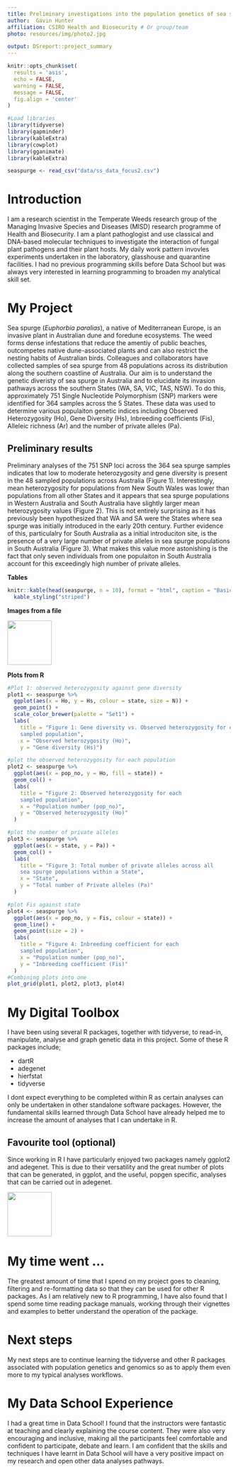 ```yaml
---
title: Preliminary investigations into the population genetics of sea spurge (<em>Euphorbia paralias</em>) in Australia
author:  Gavin Hunter
affiliation: CSIRO Health and Biosecurity # Or group/team
photo: resources/img/photo2.jpg

output: DSreport::project_summary
---
```

```r
knitr::opts_chunk$set(
  results = 'asis',
  echo = FALSE,
  warning = FALSE,
  message = FALSE,
  fig.align = 'center'
)

#Load libraries
library(tidyverse)
library(gapminder)
library(kableExtra)
library(cowplot)
library(gganimate)
library(kableExtra)
```

```r
seaspurge <- read_csv("data/ss_data_focus2.csv")
```


# Introduction
I am a research scientist in the Temperate Weeds research group of the Managing Invasive Species and Diseases (MISD) research programme of Health and Biosecurity. I am a plant pathoglogist and use classical and DNA-based molecular techniques to investigate the interaction of fungal plant pathogens and their plant hosts. My daily work pattern invovles experiments undertaken in the laboratory, glasshouse and quarantine facilities. I had no previous programming skills before Data School but was always very interested in learning programming to broaden my analytical skill set. 

# My Project

Sea spurge (<em>Euphorbia paralias</em>), a native of Mediterranean Europe, is an invasive plant in Australian dune and foredune ecosystems. The weed forms dense infestations that reduce the amentiy of public beaches, outcompetes native dune-associated plants and can also restrict the nesting habits of Australian birds. Colleagues and collaborators have collected samples of sea spurge from 48 populations across its distribution along the southern coastline of Australia. Our aim is to understand the genetic diveristy of sea spurge in Australia and to elucidate its invasion pathways across the southern States (WA, SA, VIC, TAS, NSW). To do this, approximately 751 Single Nucleotide Polymorphism (SNP) markers were identified for 364 samples across the 5 States. These data was used to determine various populaiton genetic indices including Observed Heterozygosity (Ho), Gene Diversity (Hs), Inbreeding coefficients (Fis), Alleleic richness (Ar) and the number of private alleles (Pa).

## Preliminary results

Preliminary analyses of the 751 SNP loci across the 364 sea spurge samples indicates that low to moderate heterozygosity and gene diversity is present in the 48 sampled populations across Australia (Figure 1). Interestingly, mean heterozygosity for populations from New South Wales was lower than populations from all other States and it appears that sea spurge populations in Western Australia and South Australia have slightly larger mean heterozygosity values (Figure 2). This is not entirely surprising as it has previously been hypothesized that WA and SA were the States where sea spurge was initially introduced in the early 20th century. Further evidence of this, particulalry for South Australia as a initial introduciton site, is the presence of a very large number of private alleles in sea spurge populations in South Australia (Figure 3). What makes this value more astonishing is the fact that only seven individuals from one populaiton in South Australia account for this exceedingly high number of private alleles.

**Tables**
```r
knitr::kable(head(seaspurge, n = 10), format = "html", caption = "Basic population diversity indices for sea spurge populations collected across five Australian States") %>% 
  kable_styling("striped")
```

**Images from a file**

![](resources/img/tidyverse.png){width=100px}

**Plots from R**
```r
#Plot 1: observed heterozygosity against gene diversity
plot1 <- seaspurge %>% 
  ggplot(aes(x = Ho, y = Hs, colour = state, size = N)) +
  geom_point() +
  scale_color_brewer(palette = "Set1") +
  labs(
    title = "Figure 1: Gene diversity vs. Observed heterozygosity for each 
    sampled population",
    x = "Observed heterozygosity (Ho)",
    y = "Gene diversity (Hs)")

#plot the observed heterozygosity for each population
plot2 <- seaspurge %>%
  ggplot(aes(x = pop_no, y = Ho, fill = state)) +
  geom_col() +
  labs(
    title = "Figure 2: Observed heterozygosity for each 
    sampled population",
    x = "Population number (pop_no)",
    y = "Observed heterozygosity (Ho)"
  )

#plot the number of private alleles
plot3 <- seaspurge %>% 
  ggplot(aes(x = state, y = Pa)) +
  geom_col() +
  labs(
    title = "Figure 3: Total number of private alleles across all 
    sea spurge populations within a State",
    x = "State",
    y = "Total number of Private alleles (Pa)"
  )

#plot Fis against state
plot4 <- seaspurge %>% 
  ggplot(aes(x = pop_no, y = Fis, colour = state)) +
  geom_line() +
  geom_point(size = 2) +
  labs(
    title = "Figure 4: Inbreeding coefficient for each 
    sampled population",
    x = "Population number (pop_no)",
    y = "Inbreeding coefficient (Fis)"
  )
#Combining plots into one
plot_grid(plot1, plot2, plot3, plot4)

```


# My Digital Toolbox
I have been using several R packages, together with tidyverse, to read-in, manipulate, analyse and graph genetic data in this project. Some of these R packages include;

* dartR
* adegenet
* hierfstat
* tidyverse

I dont expect everything to be completed within R as certain analyses can only be undertaken in other standalone software packages. However, the fundamental skills learned through Data School have already helped me to increase the amount of analyses that I can undertake in R.

## Favourite tool (optional)
Since working in R I have particularly enjoyed two packages namely ggplot2 and adegenet. This is due to their versatility and the great number of plots that can be generated, in ggplot, and the useful, popgen specific, analyses that can be carried out in adegenet.

![](https://raw.githubusercontent.com/tidyverse/ggplot2/master/man/figures/logo.png){.pull-right width=100px}

# My time went ...
The greatest amount of time that I spend on my project goes to cleaning, filtering and 
re-formatting data so that they can be used for other R packages. As I am relatively 
new to R programming, I have also found that I spend some time reading
package manuals, working through their vignettes and examples to better understand the operation
of the package.

# Next steps
My next steps are to continue learning the tidyverse and other R packages associated with
population genetics and genomics so as to apply them even more to my typical analyses workflows.

# My Data School Experience
I had a great time in Data School! I found that the instructors were fantastic at teaching and clearly
explaining the course content. They were also very encouraging and inclusive, making all the 
participants feel comfortable and confident to participate, debate and learn. I am confident that
the skills and techniques I have learnt in Data School will have a very positive impact on my
research and open other data analyses pathways.

